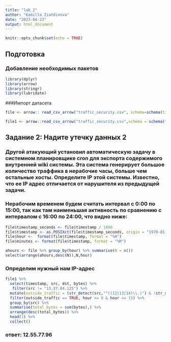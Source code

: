 ---
title: "lab_2"
author: "Kamilla Ziatdinova"
date: "2023-04-23"
output: html_document
---

```{r setup, include=FALSE}
knitr::opts_chunk$set(echo = TRUE)
```

## Подготовка 
### Добавление необходимых пакетов
```{r}
library(dplyr)
library(arrow)
library(stringr)
library(lubridate)
```

###Импорт датасета
```{r}
file <- arrow:: read_csv_arrow("traffic_security.csv", schema=schema(timestamp=int64(),src=utf8(),dst=utf8(),port=int32(),bytes=int32()))
```

```{r,warning=FALSE, message=FALSE, error=FALSE}
file1 <- arrow::read_csv_arrow("traffic_security.csv",schema = schema(timestamp=int64(),src=utf8(),dst=utf8(),port=uint32(),bytes=uint32()))
```
## Задание 2: Надите утечку данных 2

### Другой атакующий установил автоматическую задачу в системном планировщике cron для экспорта содержимого внутренней wiki системы. Эта система генерирует большое количество траффика в нерабочие часы, больше чем остальные хосты. Определите IP этой системы. Известно, что ее IP адрес отличается от нарушителя из предыдущей задачи.

###  Нерабочим временем будем считать интервал с 0:00 по 15:00, так как там наименьшая активность по сравнению с интервалом с 16:00 по 24:00, что видно ниже:

```{r}
file$timestamp_seconds <- file$timestamp / 1000
file$timestamp <- as.POSIXct(file$timestamp_seconds, origin = "1970-01-01", tz = "Europe/Moscow")
file$hour <-  format(file$timestamp, format = "%H")
file$minutes <- format(file$timestamp, format = "%M")
```

```{r}
ahours <- file %>% group_by(hour) %>% summarise(N = n())
select(arrange(ahours,desc(N)),N,hour)
```

### Определим нужный нам IP-адрес 

```{r}
file1 %>%
  select(timestamp, src, dst, bytes) %>%
   filter(src != "13.37.84.125") %>%
  mutate(outside_traffic = (str_detect(src,"^((12|13|14)\\.)") & !str_detect(dst,"^((12|13|14)\\.)")), hour = hour(as_datetime(timestamp/1000))) %>%
  filter(outside_traffic == TRUE, hour >= 0 & hour <= 15) %>%
  group_by(src) %>%
  summarise(total_bytes = sum(bytes),) %>%
  arrange(desc(total_bytes)) %>%
  head(1) %>%
  collect()
```

### ответ: 12.55.77.96 